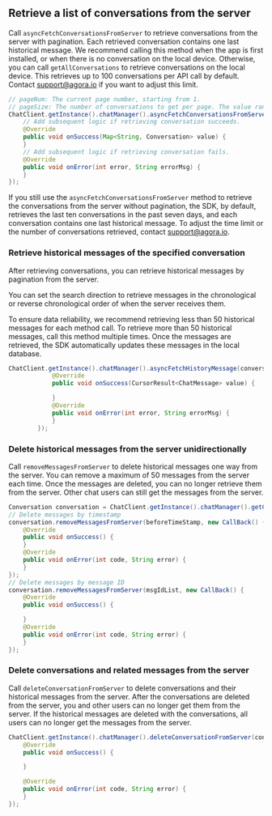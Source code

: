 <PlatformWrapper platform="android">

## Retrieve a list of conversations from the server

Call `asyncFetchConversationsFromServer` to retrieve conversations from the server with pagination. Each retrieved conversation contains one last historical message. We recommend calling this method when the app is first installed, or when there is no conversation on the local device. Otherwise, you can call `getAllConversations` to retrieve conversations on the local device.
This retrieves up to 100 conversations per API call by default. Contact support@agora.io if you want to adjust this limit.

```java
// pageNum: The current page number, starting from 1.
// pageSize: The number of conversations to get per page. The value range is [1,20].
ChatClient.getInstance().chatManager().asyncFetchConversationsFromServer(pageNum, pageSize, new ValueCallBack<Map<String, Conversation>>() {
    // Add subsequent logic if retrieving conversation succeeds.
    @Override
    public void onSuccess(Map<String, Conversation> value) {
    }
    // Add subsequent logic if retrieving conversation fails.
    @Override
    public void onError(int error, String errorMsg) {
    }
});
```

If you still use the `asyncFetchConversationsFromServer` method to retrieve the conversations from the server without pagination, the SDK, by default, retrieves the last ten conversations in the past seven days, and each conversation contains one last historical message. To adjust the time limit or the number of conversations retrieved, contact [support@agora.io](mailto:support@agora.io).


### Retrieve historical messages of the specified conversation

After retrieving conversations, you can retrieve historical messages by pagination from the server.

You can set the search direction to retrieve messages in the chronological or reverse chronological order of when the server receives them.

To ensure data reliability, we recommend retrieving less than 50 historical messages for each method call. To retrieve more than 50 historical messages, call this method multiple times. Once the messages are retrieved, the SDK automatically updates these messages in the local database.

```java
ChatClient.getInstance().chatManager().asyncFetchHistoryMessage(conversationId, conversationType, pageSize, startMsgId, new ValueCallBack<CursorResult<ChatMessage>>() {
            @Override
            public void onSuccess(CursorResult<ChatMessage> value) {

            }
            @Override
            public void onError(int error, String errorMsg) {
            }
        });
```

### Delete historical messages from the server unidirectionally

Call `removeMessagesFromServer` to delete historical messages one way from the server. You can remove a maximum of 50 messages from the server each time. Once the messages are deleted, you can no longer retrieve them from the server. Other chat users can still get the messages from the server.

```java
Conversation conversation = ChatClient.getInstance().chatManager().getConversation(username);
// Delete messages by timestamp
conversation.removeMessagesFromServer(beforeTimeStamp, new CallBack() {
    @Override
    public void onSuccess() {
    }
    @Override
    public void onError(int code, String error) {
    }
});
// Delete messages by message ID
conversation.removeMessagesFromServer(msgIdList, new CallBack() {
    @Override
    public void onSuccess() {

    }
    @Override
    public void onError(int code, String error) {
    }
});
```

### Delete conversations and related messages from the server

Call `deleteConversationFromServer` to delete conversations and their historical messages from the server. After the conversations are deleted from the server, you and other users can no longer get them from the server. If the historical messages are deleted with the conversations, all users can no longer get the messages from the server.

```java
ChatClient.getInstance().chatManager().deleteConversationFromServer(conversationId, conversationType, isDeleteServerMessage, new CallBack() {
    @Override
    public void onSuccess() {

    }

    @Override
    public void onError(int code, String error) {
    }
});
```

</PlatformWrapper>